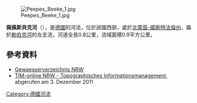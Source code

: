 {{No footnotes|time=2020-08-13T04:57:04+00:00}}
{{Coord|51.356379|N|7.072176|E|display=title}}
[[Image:Peepes_Beeke_1.jpg|right]]

'''佩佩斯貝克河'''（{{lang-de|Pepes Beeke}}），是[[德國|德國]]的河流，位於該國西部，處於[[北萊茵-威斯特法倫州|北萊茵-威斯特法倫州]]，屬於[[勒伯克河_(黑斯珀巴赫河支流)|勒伯克河]]的左支流，河道全長0.8公里，流域面積0.9平方公里。

==參考資料==
* [http://www.lanuv.nrw.de/wasser/pdf/Gewaesserverzeichnis%20GSK3C.xls Gewaesserverzeichnis NRW]{{Wayback|url=http://www.lanuv.nrw.de/wasser/pdf/Gewaesserverzeichnis%20GSK3C.xls |date=20131228062035 }}
* [http://www.tim-online.nrw.de TIM-online NRW - Topographisches Informationsmanagement]{{Wayback|url=http://www.tim-online.nrw.de/ |date=20130820151623 }}, abgerufen am 3. Dezember 2011

{{Germany-geo-stub}}
[[Category:德國河流|Category:德國河流]]